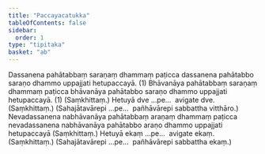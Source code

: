 ```yaml
---
title: "Paccayacatukka"
tableOfContents: false
sidebar:
  order: 1
type: "tipitaka"
basket: "ab"
---
```



<DynamicBreadcrumb />

<Division number="31">

<Paragraph number="1791">
Dassanena pahātabbaṃ saraṇaṃ dhammaṃ paṭicca dassanena pahātabbo saraṇo dhammo uppajjati hetupaccayā. (1)
</Paragraph>

<Paragraph number="1792">
Bhāvanāya pahātabbaṃ saraṇaṃ dhammaṃ paṭicca bhāvanāya pahātabbo saraṇo dhammo uppajjati hetupaccayā. (1) (Saṃkhittaṃ.)
</Paragraph>

<Paragraph number="1793">
Hetuyā dve …pe…  avigate dve. (Saṃkhittaṃ.)
</Paragraph>

<Paragraph number="1794">
(Sahajātavārepi …pe…  pañhāvārepi sabbattha vitthāro.)
</Paragraph>

</Division>
<Division number="32">

<Paragraph number="1795">
Nevadassanena nabhāvanāya pahātabbaṃ araṇaṃ dhammaṃ paṭicca nevadassanena nabhāvanāya pahātabbo araṇo dhammo uppajjati hetupaccayā (Saṃkhittaṃ.)
</Paragraph>

<Paragraph number="1796">
Hetuyā ekaṃ …pe…  avigate ekaṃ. (Saṃkhittaṃ.)
</Paragraph>

<Paragraph number="1797">
(Sahajātavārepi …pe…  pañhāvārepi sabbattha ekaṃ.)
</Paragraph>
</Division>